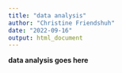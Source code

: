```yaml
---
title: "data analysis"
author: "Christine Friendshuh"
date: "2022-09-16"
output: html_document
---
```


**data analysis goes here**
